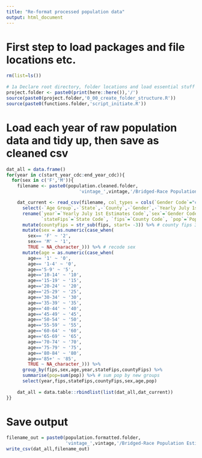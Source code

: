 ```yaml
---
title: "Re-format processed population data"
output: html_document
---
```


# First step to load packages and file locations etc.
```r
rm(list=ls())
 
# 1a Declare root directory, folder locations and load essential stuff
project.folder <- paste0(print(here::here()),'/')
source(paste0(project.folder,'0_00_create_folder_structure.R'))
source(paste0(functions.folder,'script_initiate.R'))
```

# Load each year of raw population data and tidy up, then save as cleaned csv
```r
dat_all = data.frame()
for(year in c(start_year_cdc:end_year_cdc)){
  for(sex in c('F','M')){
    filename <- paste0(population.cleaned.folder,
                           'vintage_',vintage,'/Bridged-Race Population Estimates 1990-2020 ',sex,' ',year,'.csv')

    dat_current <- read_csv(filename, col_types = cols(`Gender Code`="c", `Age Group Code` = "c")) %>%
      select(-`Age Group`,-`State`,-`County`,-`Gender`,-`Yearly July 1st Estimates`) %>% # get rid of unnecessary columns
      rename(`year`=`Yearly July 1st Estimates Code`,`sex`=`Gender Code`,`age`=`Age Group Code`,
             `stateFips`=`State Code`, `fips`=`County Code`, `pop`=`Population`) %>% # rename columns
      mutate(countyFips = str_sub(fips, start= -3)) %>% # county fips 3-digit codes
      mutate(sex = as.numeric(case_when(
        sex== 'F' ~ '2',
        sex== 'M' ~ '1',
        TRUE ~ NA_character_))) %>% # recode sex
      mutate(age = as.numeric(case_when(
        age== '1' ~ '0',
        age== '1-4' ~ '0',
        age=='5-9' ~ '5',
        age=='10-14' ~ '10',
        age=='15-19' ~ '15',
        age=='20-24' ~ '20',
        age=='25-29' ~ '25',
        age=='30-34' ~ '30',
        age=='35-39' ~ '35',
        age=='40-44' ~ '40',
        age=='45-49' ~ '45',
        age=='50-54' ~ '50',
        age=='55-59' ~ '55',
        age=='60-64' ~ '60',
        age=='65-69' ~ '65',
        age=='70-74' ~ '70',
        age=='75-79' ~ '75',
        age=='80-84' ~ '80',
        age=='85+' ~ '85',
        TRUE ~ NA_character_))) %>%
      group_by(fips,sex,age,year,stateFips,countyFips) %>%
      summarise(pop=sum(pop)) %>% # sum pop by new groups
      select(year,fips,stateFips,countyFips,sex,age,pop)
    
    dat_all = data.table::rbindlist(list(dat_all,dat_current))
}}
```

# Save output
```r
filename_out = paste0(population.formatted.folder,
                      'vintage_',vintage,'/Bridged-Race Population Estimates ',start_year_cdc,' ',end_year_cdc,'.csv')
write_csv(dat_all,filename_out)
```